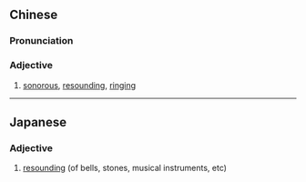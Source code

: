 {{also|铿锵}}
==Chinese==
{{zh-forms|s=铿锵}}

===Pronunciation===
{{zh-pron
|m=kēngqiāng
|c=hang1 coeng1
|cat=a
}}

===Adjective===
{{zh-adj}}

# [[sonorous]], [[resounding]], [[ringing]]

----

==Japanese==
{{ja-kanjitab|こう|そう|yomi=o}}

===Adjective===
{{ja-adj|infl=tari|こうそう}}

# [[resounding]] (of bells, stones, musical instruments, etc)